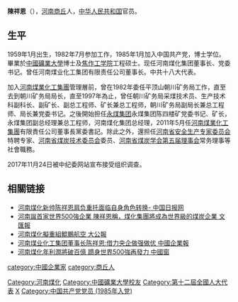 '''陳祥恩'''（{{bd|1959年|1月|catIdx=Chen陈}}），[[河南|河南]][[商丘|商丘]]人，[[中华人民共和国|中华人民共和国]]官员。

== 生平 ==
1959年1月出生，1982年7月参加工作，1985年1月加入中国共产党，博士学位。畢業於[[中國礦業大學|中國礦業大學]]博士及[[焦作工学院|焦作工学院]]工程硕士。现任河南煤化集团董事长、党委书记。曾任河南煤业化工集团有限责任公司董事长。中共十八大代表。

加入[[河南煤業化工集團|河南煤業化工集團]]管理層前，曾在1982年委任平顶山朝川矿务局工作，直至去到朝川矿务局局长，直至1997年為止，曾任朝川矿务局采煤技术员、生产技术科副科长、副矿长、副总工程师、矿长兼总工程师，朝川矿务局副局长兼总工程师、局长兼党委书记。之後開始担任[[永煤集团|永煤集团]]永煤集团陈四楼矿党委书记、矿长，永煤集团副总经理兼总工程师，河南煤化集团总经理，2011年5月任[[河南煤業化工集團|河南煤業化工集團]]有限責任公司董事長黨委書記。除此之外，還担任[[河南省安全生产专家委员会|河南省安全生产专家委员会]]特聘专家、[[河南省煤炭技术委员会|河南省煤炭技术委员会]]委员、[[河南省煤炭学会第五届理事会|河南省煤炭学会第五届理事会]]常务理事等社會職務。

<!-- 另外，大家值得注意是在接任當時董事長[[陳雪楓|陳雪楓]]的職位，那時是2011年初。 -->

2017年11月24日被中纪委网站宣布接受组织调查。

==相關链接==
*[http://www.chinadaily.com.cn/dfpd/henan/2011-04-15/content_2315227_2.html 河南煤化新帅陈祥恩肩负重托面临自身角色转换- 中国日报网]
*[http://www.wenweipo.com/news_print.phtml?news_id=FI1107170017 河南誕首家世界500強企業 陳祥恩稱，煤化集團將成為世界級的煤炭企業 文匯報]
*[http://www.takungpao.com/fince/roll/2011-07-09/871643.html 河南煤化擬重組鯤鵬航空 大公報]{{dead link|date=2018年5月 |bot=InternetArchiveBot |fix-attempted=yes }}
*[http://finance.ce.cn/rolling/201105/31/t20110531_16584393.shtml 河南煤业化工集团董事长陈祥恩:借力央企做强做优 中國企業報]
*[http://www.hkcd.com.hk/content/2011-09/03/content_2804409.htm 河南煤化年利潤將破百億 躋身世界500強再發力 中國窗]{{dead link|date=2018年5月 |bot=InternetArchiveBot |fix-attempted=yes }}

{{中共十九大以来的反腐败工作}}

{{Authority control}}
{{DEFAULTSORT:C}}
[[category:中國企業家|category:中國企業家]]
[[category:商丘人|category:商丘人]]
[[Category:河南煤化|Category:河南煤化]]
[[Category:中國礦業大學校友|Category:中國礦業大學校友]]
[[Category:第十二屆全國人大代表|Category:第十二屆全國人大代表]]
[[Category:陈姓|X]]
[[Category:中国共产党党员_(1985年入党)|Category:中国共产党党员 (1985年入党)]]